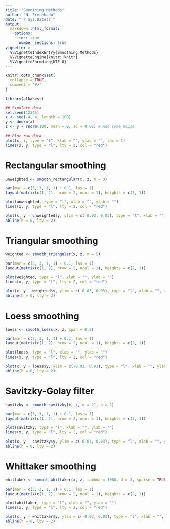 ```yaml
---
title: "Smoothing Methods"
author: "N. Frerebeau"
date: "`r Sys.Date()`"
output:
  markdown::html_format:
    options:
      toc: true
      number_sections: true
vignette: >
  %\VignetteIndexEntry{Smoothing Methods}
  %\VignetteEngine{knitr::knitr}
  %\VignetteEncoding{UTF-8}
---
```


```r
knitr::opts_chunk$set(
  collapse = TRUE,
  comment = "#>"
)
```

```r
library(alkahest)
```

```r
## Simulate data
set.seed(12345)
x <- seq(-4, 4, length = 100)
y <- dnorm(x)
z <- y + rnorm(100, mean = 0, sd = 0.01) # Add some noise

## Plot raw data
plot(x, z, type = "l", xlab = "", ylab = "", las = 1)
lines(x, y, type = "l", lty = 2, col = "red")
```

# Rectangular smoothing

```r
unweighted <- smooth_rectangular(x, z, m = 3)

par(mar = c(3, 3, 1, 1) + 0.1, las = 1)
layout(matrix(c(1, 2), nrow = 2, ncol = 1), heights = c(2, 1))

plot(unweighted, type = "l", xlab = "", ylab = "") 
lines(x, y, type = "l", lty = 2, col = "red")

plot(x, y - unweighted$y, ylim = c(-0.03, 0.03), type = "l", xlab = "", ylab = "")
abline(h = 0, lty = 2)
```

# Triangular smoothing

```r
weighted <- smooth_triangular(x, z, m = 5)

par(mar = c(3, 3, 1, 1) + 0.1, las = 1)
layout(matrix(c(1, 2), nrow = 2, ncol = 1), heights = c(2, 1))

plot(weighted, type = "l", xlab = "", ylab = "")
lines(x, y, type = "l", lty = 2, col = "red")

plot(x, y - weighted$y, ylim = c(-0.03, 0.03), type = "l", xlab = "", ylab = "")
abline(h = 0, lty = 2)
```

# Loess smoothing

```r
loess <- smooth_loess(x, z, span = 0.2)

par(mar = c(3, 3, 1, 1) + 0.1, las = 1)
layout(matrix(c(1, 2), nrow = 2, ncol = 1), heights = c(2, 1))

plot(loess, type = "l", xlab = "", ylab = "")
lines(x, y, type = "l", lty = 2, col = "red")

plot(x, y - loess$y, ylim = c(-0.03, 0.03), type = "l", xlab = "", ylab = "")
abline(h = 0, lty = 2)
```

# Savitzky-Golay filter

```r
savitzky <- smooth_savitzky(x, z, m = 21, p = 2)

par(mar = c(3, 3, 1, 1) + 0.1, las = 1)
layout(matrix(c(1, 2), nrow = 2, ncol = 1), heights = c(2, 1))

plot(savitzky, type = "l", xlab = "", ylab = "")
lines(x, y, type = "l", lty = 2, col = "red")

plot(x, y - savitzky$y, ylim = c(-0.03, 0.03), type = "l", xlab = "", ylab = "")
abline(h = 0, lty = 2)
```

# Whittaker smoothing

```r
whittaker <- smooth_whittaker(x, z, lambda = 1000, d = 3, sparse = TRUE)

par(mar = c(3, 3, 1, 1) + 0.1, las = 1)
layout(matrix(c(1, 2), nrow = 2, ncol = 1), heights = c(2, 1))

plot(whittaker, type = "l", xlab = "", ylab = "")
lines(x, y, type = "l", lty = 2, col = "red")

plot(x, y - whittaker$y, ylim = c(-0.03, 0.03), type = "l", xlab = "", ylab = "")
abline(h = 0, lty = 2)
```
